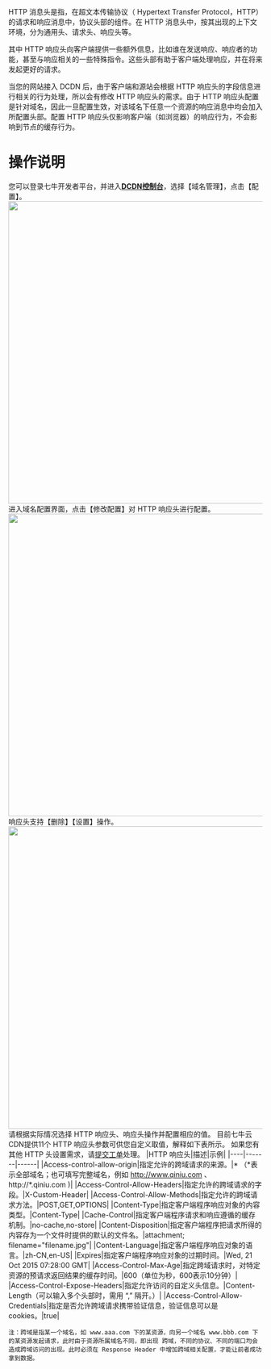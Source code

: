 
HTTP 消息头是指，在超文本传输协议（ Hypertext Transfer Protocol，HTTP）的请求和响应消息中，协议头部的组件。在 HTTP 消息头中，按其出现的上下文环境，分为通用头、请求头、响应头等。

其中 HTTP 响应头向客户端提供一些额外信息，比如谁在发送响应、响应者的功能，甚至与响应相关的一些特殊指令。这些头部有助于客户端处理响应，并在将来发起更好的请求。

当您的网站接入 DCDN 后，由于客户端和源站会根据 HTTP 响应头的字段信息进行相关的行为处理，所以会有修改 HTTP 响应头的需求。由于 HTTP 响应头配置是针对域名，因此一旦配置生效，对该域名下任意一个资源的响应消息中均会加入所配置头部。配置 HTTP 响应头仅影响客户端（如浏览器）的响应行为，不会影响到节点的缓存行为。

# 操作说明
您可以登录七牛开发者平台，并进入[**DCDN控制台**](https://portal.qiniu.com/dcdn/overview)，选择【域名管理】，点击【配置】。
<img src="https://dn-odum9helk.qbox.me/FkoWzzj8HeSDrTkiCnfY99AjqN7x" width=600></img>
进入域名配置界面，点击【修改配置】对 HTTP 响应头进行配置。
<img src="https://dn-odum9helk.qbox.me/FjdnXEy0O8hfn1qB2liA-d36WkJ0" width=600></img>
响应头支持【删除】【设置】操作。
<img src="https://dn-odum9helk.qbox.me/Ft6srrqb5o6kHcty8Om3FJPv_qid" width=600></img>
<br>
请根据实际情况选择 HTTP 响应头、响应头操作并配置相应的值。
目前七牛云CDN提供11个 HTTP 响应头参数可供您自定义取值，解释如下表所示。 如果您有其他 HTTP 头设置需求，请[提交工单](https://support.qiniu.com/tickets/new/form?category=%E9%85%8D%E7%BD%AE%E9%97%AE%E9%A2%98&space=CDN)处理。
|HTTP 响应头|描述|示例|
|----|-------|------|
|Access-control-allow-origin|指定允许的跨域请求的来源。|\* （\*表示全部域名；也可填写完整域名，例如 http://www.qiniu.com 、http://\*.qiniu.com )|
|Access-Control-Allow-Headers|指定允许的跨域请求的字段。|X-Custom-Header|
|Access-Control-Allow-Methods|指定允许的跨域请求方法。|POST,GET,OPTIONS|
|Content-Type|指定客户端程序响应对象的内容类型。|Content-Type|
|Cache-Control|指定客户端程序请求和响应遵循的缓存机制。|no-cache,no-store|
|Content-Disposition|指定客户端程序把请求所得的内容存为一个文件时提供的默认的文件名。|attachment; filename="filename.jpg"|
|Content-Language|指定客户端程序响应对象的语言。|zh-CN,en-US|
|Expires|指定客户端程序响应对象的过期时间。|Wed, 21 Oct 2015 07:28:00 GMT|
|Access-Control-Max-Age|指定跨域请求时，对特定资源的预请求返回结果的缓存时间。|600（单位为秒，600表示10分钟）|
|Access-Control-Expose-Headers|指定允许访问的自定义头信息。|Content-Length（可以输入多个头部时，需用 “,” 隔开。）|
|Access-Control-Allow-Credentials|指定是否允许跨域请求携带验证信息，验证信息可以是cookies。|true|

```
注：跨域是指某一个域名，如 www.aaa.com 下的某资源，向另一个域名 www.bbb.com 下的某资源发起请求，此时由于资源所属域名不同，即出现 跨域，不同的协议、不同的端口均会造成跨域访问的出现。此时必须在 Response Header 中增加跨域相关配置，才能让前者成功拿到数据。
```

	
	
	
	
	
	